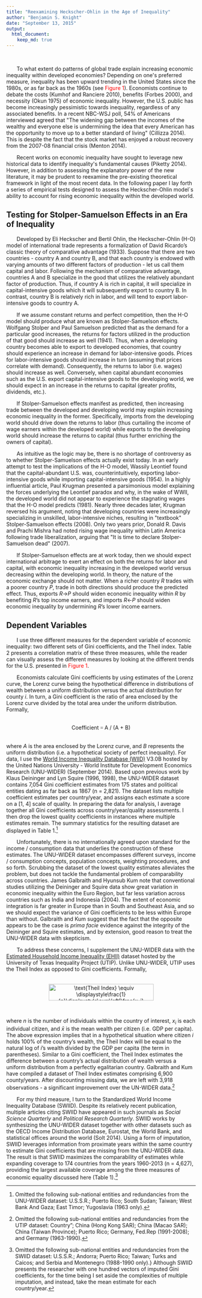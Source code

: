 ```yaml
---
title: "Reexamining Heckscher-Ohlin in the Age of Inequality"
author: "Benjamin S. Knight"
date: "September 13, 2015"
output:
  html_document:
    keep_md: true
---
```

<!-- use &nbsp; to indent one space --> 
<!-- use <br> to skip one line --> 
<!-- enclose with * to italicize --> 
<!-- enclose with ** to bolden --> 
<!-- enclose with $$ to center --> 
<!-- footnotes[^1] -->
<!-- [^1]: hi, I'm footnoye 1 -->

<br> 

&nbsp;&nbsp;&nbsp;&nbsp;&nbsp;&nbsp; To what extent do patterns of global trade explain increasing economic inequality within developed economies? Depending on one\'s preferred measure, inequality has been upward trending in the United States since the 1980s, or as far back as the 1960s (see <span style="color:red">Figure 1</span>). Economists continue to debate the costs (Kumhof and Ranciere 2010), benefits (Forbes 2000), and necessity (Okun 1975) of economic inequality. However, the U.S. public has become increasingly pessimistic towards inequality, regardless of any associated benefits. In a recent NBC-WSJ poll, 54% of Americans interviewed agreed that \"The widening gap between the incomes of the wealthy and everyone else is undermining the idea that every American has the opportunity to move up to a better standard of living\" (Cillizza 2014). This is despite the fact that the stock market has enjoyed a robust recovery from the 2007-08 financial crisis (Menton 2014). 
<br> 

&nbsp;&nbsp;&nbsp;&nbsp;&nbsp;&nbsp; Recent works on economic inequality have sought to leverage new historical data to identify inequality\'s fundamental causes (Piketty 2014). However, in addition to assessing the explanatory power of the new literature, it may be prudent to reexamine the pre-existing theoretical framework in light of the most recent data. In the following paper I lay forth a series of empirical tests designed to assess the Heckscher-Ohlin model`s ability to account for rising economic inequality within the developed world.

## Testing for Stolper-Samuelson Effects in an Era of Inequality
&nbsp;&nbsp;&nbsp;&nbsp;&nbsp;&nbsp; Developed by Eli Heckscher and Bertil Ohlin, the Heckscher-Ohlin (H-O) model of international trade represents a formalization of David Ricardo's classic theory of comparative advantage (1933). Suppose that there are two countries - country A and country B, and that each country is endowed with varying amounts of two different factors of production - let us call them capital and labor. Following the mechanism of comparative advantage, countries A and B specialize in the good that utilizes the relatively abundant factor of production. Thus, if country A is rich in capital, it will specialize in capital-intensive goods which it will subsequently export to country B. In contrast, country B is relatively rich in labor, and will tend to export labor-intensive goods to country A. 
<br> 

&nbsp;&nbsp;&nbsp;&nbsp;&nbsp;&nbsp; If we assume constant returns and perfect competition, then the H-O model should produce what are known as Stolper-Samuelson effects. Wolfgang Stolper and Paul Samuelson predicted that as the demand for a particular good increases, the returns for factors utilized in the production of that good should increase as well (1941). Thus, when a developing country becomes able to export to developed economies, that country should experience an increase in demand for labor-intensive goods. Prices for labor-intensive goods should increase in turn (assuming that prices correlate with demand). Consequently, the returns to labor (i.e. wages) should increase as well. Conversely, when capital abundant economies such as the U.S. export capital-intensive goods to the developing world, we should expect in an increase in the returns to capital (greater profits, dividends, etc.). 
<br> 

&nbsp;&nbsp;&nbsp;&nbsp;&nbsp;&nbsp; If Stolper-Samuelson effects manifest as predicted, then increasing trade between the developed and developing world may explain increasing economic inequality in the former. Specifically, imports from the developing world should drive down the returns to labor (thus curtailing the income of wage earners within the developed world) while exports to the developing world should increase the returns to capital (thus further enriching the owners of capital). 
<br> 

&nbsp;&nbsp;&nbsp;&nbsp;&nbsp;&nbsp; As intuitive as the logic may be, there is no shortage of controversy as to whether Stolper-Samuelson effects actually exist today. In an early attempt to test the implications of the H-O model, Wassily Leontief found that the capital-abundant U.S. was, counterintuitively,  exporting labor-intensive goods while importing capital-intensive goods (1954). In a highly influential article, Paul Krugman presented a parsimonious model explaining the forces underlying the Leontief paradox and why, in the wake of WWII, the developed world did not appear to experience the stagnating wages that the H-O model predicts (1981). Nearly three decades later, Krugman reversed his argument, noting that developing countries were increasingly specializing in unskilled, labor-intensive niches, resulting in \"textbook\" Stolper-Samuelson effects (2008). Only two years prior, Donald R. Davis and Prachi Mishra had noted rising wage inequality within Latin America following trade liberalization, arguing that \"It is time to declare Stolper-Samuelson dead\" (2007).
<br> 

&nbsp;&nbsp;&nbsp;&nbsp;&nbsp;&nbsp; If Stolper-Samuelson effects are at work today, then we should expect international arbitrage to exert an effect on both the returns for labor and capital, with economic inequality increasing in the developed world versus decreasing within the developing world. In theory, the nature of the economic exchange should not matter. When a richer country *R* trades with a poorer country *P*, trade in both directions should produce the predicted effect. Thus, exports *R*$\rightarrow$*P* should widen economic inequality within *R* by benefiting *R*'s top income earners, and imports *R*$\leftarrow$*P* should widen economic inequality by undermining *R*'s lower income earners.
<br> 

## Dependent Variables
&nbsp;&nbsp;&nbsp;&nbsp;&nbsp;&nbsp; I use three different measures for the dependent variable of economic inequality: two different sets of Gini coefficients, and the Theil index. Table 2 presents a correlation matrix of these three measures, while the reader can visually assess the different measures by looking at the different trends for the U.S. presented in <span style="color:red">Figure 1</span>. 
<br> 

&nbsp;&nbsp;&nbsp;&nbsp;&nbsp;&nbsp; Economists calculate Gini coefficients by using estimates of the Lorenz curve, the Lorenz curve being the hypothetical difference in distributions of wealth between a uniform distribution versus the actual distribution for county *i*. In turn, a Gini coefficient is the ratio of area enclosed by the Lorenz curve divided by the total area under the uniform distribution. Formally, 
<br> 
<br> 

<center>
<html>
<body>
\textGini Coefficient  <font face=symbol> = </font>  A / (A + B)</body>
</html>
</center>

<br> 
where *A* is the area enclosed by the Lorenz curve, and *B* represents the uniform distribution (i.e. a hypothetical society of perfect inequality). For data, I use the [World Income Inequality Database (WIID)](http://www.wider.unu.edu/research/WIID3-0B/en_GB/database/) V3.0B hosted by the United Nations University - World Institute for Development Economics Research (UNU-WIDER) (September 2014). Based upon previous work by Klaus Deininger and Lyn Squire (1996, 1998), the UNU-WIDER dataset contains 7,054 Gini coefficient estimates from 175 states and political entities dating as far back as 1867 (n = 2,821). The dataset lists multiple coefficient estimates per country/year, and assigns each estimate a score on a [1, 4] scale of quality. In preparing the data for analysis, I average together all Gini coefficients across country/year/quality assessments. I then drop the lowest quality coefficients in instances where multiple estimates remain. The summary statistics for the resulting dataset are displayed in Table 1.[^1] 
<br> 

&nbsp;&nbsp;&nbsp;&nbsp;&nbsp;&nbsp; Unfortunately, there is no internationally agreed upon standard for the income / consumption data that underlies the construction of these estimates. The UNU-WIDER dataset encompasses different surveys, income / consumption concepts, population concepts, weighting procedures, and so forth. Scrubbing the dataset of the lowest quality estimates alleviates the problem, but does not tackle the fundamental problem of comparability across countries. James Galbraith and Hyunsub Kum note that conventional studies utilizing the Deininger and Squire data show great variation in economic inequality within the Euro Region, but far less variation across countries such as India and Indonesia (2004). The extent of economic integration is far greater in Europe than in South and Southeast Asia, and so we should expect the variance of Gini coefficients to be less within Europe than without. Galbraith and Kum suggest that the fact that the opposite appears to be the case is *prima facie* evidence against the integrity of the Deininger and Squire estimates, and by extension, good reason to treat the UNU-WIDER data with skepticism. 
<br> 

&nbsp;&nbsp;&nbsp;&nbsp;&nbsp;&nbsp; To address these concerns, I supplement the UNU-WIDER data with the [Estimated Household Income Inequality (EHII)](http://utip.gov.utexas.edu/data.html) dataset hosted by the University of Texas Inequality Project (UTIP). Unlike UNU-WIDER, UTIP uses the Theil Index as opposed to Gini coefficients. Formally, 
<br> 
<br> 

<center> <img src="http://www.sciweavers.org/tex2img.php?eq=%5Ctext%7BTheil%20Index%7D%20%5Cequiv%20%5Cdisplaystyle%5Cfrac%7B1%7D%7Bn%7D%5Cdisplaystyle%5Csum%5Cleft%5B%5Cfrac%7Bx_i%7D%7B%5Cbar%7Bx%7D%7D%2A%20ln%5Cleft%28%5Cfrac%7Bx_i%7D%7B%5Cbar%7Bx%7D%7D%5Cright%29%20%5Cright%5D%0A&bc=White&fc=Black&im=jpg&fs=12&ff=arev&edit=0" align="center" border="0" alt="\text{Theil Index} \equiv \displaystyle\frac{1}{n}\displaystyle\sum\left[\frac{x_i}{\bar{x}}* ln\left(\frac{x_i}{\bar{x}}\right) \right]" width="279" height="44" /> </center>
<br> 

where *n* is the number of individuals within the country of interest, $x_i$ is each individual citizen, and $\bar{x}$ is the mean wealth per citizen (i.e. GDP per capita). The above expression implies that in a hypothetical situation where citizen *i* holds 100\% of the country's wealth, the Theil Index will be equal to the natural log of *i*'s wealth divided by the GDP per capita (the term in parentheses). Similar to a Gini coefficient, the Theil Index estimates the difference between a country's actual distribution of wealth versus a uniform distribution from a perfectly egalitarian country.  Galbraith and Kum have compiled a dataset of Theil Index estimates comprising 6,900 county/years. After discounting missing data, we are left with 3,918 observations - a significant improvement over the UN-WIDER data.[^2]
<br> 

&nbsp;&nbsp;&nbsp;&nbsp;&nbsp;&nbsp; For my third measure, I turn to the Standardized World Income Inequality Database (SWIID). Despite its relatively recent publication, multiple articles citing SWIID have appeared in such journals as *Social Science Quarterly* and *Political Research Quarterly*. SWIID works by synthesizing the UNU-WIDER dataset together with other datasets such as the OECD Income Distribution Database, Eurostat, the World Bank, and statistical offices around the world (Solt 2014). Using a form of imputation, SWIID leverages information from proximate years within the same country to estimate Gini coefficients that are missing from the UNU-WIDER data. The result is that SWIID maximizes the comparability of estimates while expanding coverage to 174 countries from the years 1960-2013 (n = 4,627), providing the largest available coverage among the three measures of economic equality discussed here (Table 1).[^3]

[^1]: Omitted the following sub-national entities and redundancies from the UNU-WIDER dataset: U.S.S.R.; Puerto Rico; South Sudan; Taiwan; West Bank And Gaza; East Timor; Yugoslavia (1963 only).
[^2]: Omitted the following sub-national entities and redundancies from the UTIP dataset: Country"; China (Hong Kong SAR); China (Macao SAR); China (Taiwan Province); Puerto Rico; Germany, Fed.Rep (1991-2008); and Germany (1963-1990).
[^3]: Omitted the following sub-national entities and redundancies from the SWIID dataset: U.S.S.R.; Andorra; Puerto Rico; Taiwan; Turks and Caicos; and Serbia and Montenegro (1988-1990 only).} Although SWIID presents the researcher with one hundred vectors of imputed Gini coefficients, for the time being I set aside the complexities of multiple imputation, and instead, take the mean estimate for each country/year.
